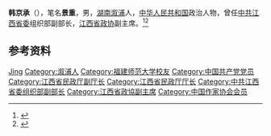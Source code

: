 '''韩京承'''（{{bd|1941年||2009年|6月9日}}），笔名'''景重'''，男，[[湖南|湖南]][[溆浦|溆浦]]人，[[中华人民共和国|中华人民共和国]]政治人物，曾任[[中共江西省委|中共江西省委]]组织部副部长，[[江西省政协|江西省政协]]副主席。<ref>{{Cite book|title=中华人民共和国职官志|author=何虎生, 李耀东, 向常福主编|publisher=中国社会出版社|year=2003|isbn=9787800883934|location=北京|pages=}}</ref><ref>{{Cite web|title=韩京承|url=http://www.chinawriter.com.cn/zxhy/member/8557.shtml|accessdate=2020-09-22|work=中国作家网}}</ref>

== 参考资料 ==
{{reflist}}

{{中国人物小作品}}

{{Authority control}}
{{DEFAULTSORT:Han韩}}
[[Category:韩姓|Jing]]
[[Category:溆浦人|Category:溆浦人]]
[[Category:福建师范大学校友|Category:福建师范大学校友]]
[[Category:中国共产党党员|Category:中国共产党党员]]
[[Category:江西省民政厅副厅长|Category:江西省民政厅副厅长]]
[[Category:江西省民政厅厅长|Category:江西省民政厅厅长]]
[[Category:中共江西省委组织部副部长|Category:中共江西省委组织部副部长]]
[[Category:江西省政協副主席|Category:江西省政協副主席]]
[[Category:中国作家协会会员|Category:中国作家协会会员]]